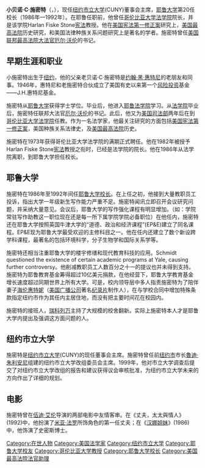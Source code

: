 {{BLPunsourced | time = 2017-12-27}}
{{Link style|time=2015-12-13T13:21:54+00:00}}
'''小贝诺·C·施密特'''（{{lang-en|'''Benno C. Schmidt, Jr.'''}}，{{bd|1942年3月20日||catIdx=S}}），现任[[纽约市立大学|纽约市立大学]](CUNY)董事会主席，[[耶鲁大学|耶鲁大学]]第20任校长（1986年—1992年）。在耶鲁任职前，他曾任[[哥伦比亚法学院|哥伦比亚大学法学院]]院长，并是该学院Harlan Fiske Stone[[宪法|宪法]]教授。他在[[美国宪法第一修正案|美国宪法第一修正案]]研究上，[[美国最高法院|美国最高法院]]历史研究，和美国法律种族关系问题研究上是著名的学者。施密特曾任[[美国最高法院|美国联邦最高法院]][[美国最高法院大法官|大法官]][[厄尔·沃伦|厄尔·沃伦]]的书记。

==早期生涯和职业 ==
小施密特出生于[[纽约|纽约]]，他的父亲老贝诺·C·施密特是[[:en:John_Hay_Whitney|约翰·黑·惠特尼]]的老朋友和同事。1946年，惠特尼和老施密特合伙成立了美国有史以来第一个[[风险投资|风险投资]]基金——J.H.惠特尼基金。

施密特从[[耶鲁大学|耶鲁大学]]获得学士学位。毕业后，他进入[[耶鲁法学院|耶鲁法学院]]学习。从[[法学院|法学院]]毕业后，施密特任联邦大法官[[厄尔·沃伦|厄尔·沃伦]]的书记。此后，他又为[[美国司法部|美国司法部]]两年后在到[[哥伦比亚法学院|哥伦比亚大学法学院]]任教。作为一名法学家，他最关注研究的方面包括[[美国宪法第一修正案|美国宪法第一修正案]]，美国种族关系法律史，及[[美国最高法院|美国最高法院]]历史。

施密特在1973年获得哥伦比亚大学法学院的满期正式聘任。他在1982年被授予Harlan Fiske Stone[[美国宪法|宪法]]教授之衔时，已经是法学院的院长。他在1986年从法学院离职，到耶鲁大学担任校长。

==耶鲁大学 ==

施密特在1986年至1992年间任[[耶鲁大学#大学学院、耶鲁学院和耶鲁大学历任校长|耶鲁大学校长]]。在上任之初，他接到大量教职员工投诉，指出大学一年级新生写作能力严重不足。施密特闻讯立即召开会议研究问题，并采纳大量意见。会议后，耶鲁大学的写作强化课程有明显增加。（如：学院常驻写作助教这一职位现在还是每一所下属学院学院必备职位）在他任内，施密特还在耶鲁大学按照英国牛津大学的“道德、政治和经济课程”(EP&E)建立了同名课程。EP&E现为耶鲁大学最受欢迎的主修科目之一。他在任内还建立了数个新设跨学科课程，最著名的包括环境科学，分子生物学和国际关系学等。

施密特还相当注重耶鲁大学的楼宇修缮和现代教育科技的应用。Schmidt questioned the existence of certain academic programs at Yale, causing further controversy。他削减教职员工人数百分之十一的提议也并未得到支持。施密特为耶鲁教育基金筹得超过10亿美元捐款，在他经营下，耶鲁大学教育基金增长速度超过同期世界上所有大学。可是，校内领导层中多人指责施密特为了陪伴妻子[[:en:Helen_Whitney|海伦惠特妮]]（[[美国广播公司|美国广播公司]]著名[[纪录片|纪录片]]制作人），在与学校合同中增加特殊条款指定纽约市作为其任内主居住地，而没有把主要时间花在校园内。

施密特的接班人，[[:en:Rick_Levin|瑞科列万]]主持了大规模的校舍翻新。实际上施密特本人才是耶鲁大学内提出及强调这方面问题的人。

== 纽约市立大学 ==

施密特是[[纽约市立大学|纽约市立大学]](CUNY)的现任董事会主席。施密特曾任前[[纽约市|纽约市]]市长[[魯迪·朱利安尼|魯迪·朱利安尼]]组建的纽约市立大学改组委员会主席。1999年，他对市立大学调查后提交了对纽约市立大学改组的报告和建议获得议会审核批准，为纽约市立大学未来的方向作出了详细的规划。

== 电影 ==

施密特曾在[[伍迪·艾伦|伍迪·艾伦]]导演的两部电影中友情客串。在《丈夫，太太與情人》(1992)中，他扮演了[[米亚·法罗|米亚·法罗]]所饰角色的第一任丈夫；在《[[汉娜姐妹|汉娜姐妹]]》(1986)中，他饰演了史密斯博士。

{{DEFAULTSORT:Schmidt, Benno}}
[[Category:在世人物|Category:在世人物]]
[[Category:美国法学家|Category:美国法学家]]
[[Category:纽约市立大学|Category:纽约市立大学]]
[[Category:耶鲁大学校友|Category:耶鲁大学校友]]
[[Category:哥伦比亚大学教授|Category:哥伦比亚大学教授]]
[[Category:耶鲁大学校长|Category:耶鲁大学校长]]
[[Category:美国最高法院法官助理|Category:美国最高法院法官助理]]